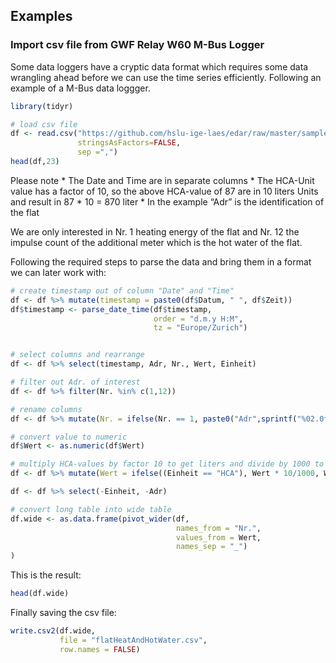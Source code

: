 ## Examples
### Import csv file from GWF Relay W60 M-Bus Logger
Some data loggers have a cryptic data format which requires some data wrangling ahead before we can use the time series efficiently. Following an example of a M-Bus data loggger.

```r
library(tidyr)

# load csv file
df <- read.csv("https://github.com/hslu-ige-laes/edar/raw/master/sampleData/flatHeatAndHotWater_GWF_RelayW60Logger.csv",
               stringsAsFactors=FALSE,
               sep =",")
head(df,23)
```

Please note
 * The Date and Time are in separate columns
 * The HCA-Unit value has a factor of 10, so the above HCA-value of 87 are in 10 liters Units and result in 87 * 10 = 870 liter
 * In the example "Adr" is the identification of the flat
 
We are only interested in Nr. 1 heating energy of the flat and Nr. 12 the impulse count of the additional meter which is the hot water of the flat.

Following the required steps to parse the data and bring them in a format we can later work with:

```r

# create timestamp out of column "Date" and "Time"
df <- df %>% mutate(timestamp = paste0(df$Datum, " ", df$Zeit))
df$timestamp <- parse_date_time(df$timestamp,
                                order = "d.m.y H:M",
                                tz = "Europe/Zurich")


# select columns and rearrange
df <- df %>% select(timestamp, Adr, Nr., Wert, Einheit)

# filter out Adr. of interest
df <- df %>% filter(Nr. %in% c(1,12))

# rename columns
df <- df %>% mutate(Nr. = ifelse(Nr. == 1, paste0("Adr",sprintf("%02.0f", Adr), "_energyHeat"), ifelse(Nr. == 12, paste0("Adr",sprintf("%02.0f", Adr), "_hotWater"), Nr.)))

# convert value to numeric
df$Wert <- as.numeric(df$Wert)

# multiply HCA-values by factor 10 to get liters and divide by 1000 to get m3
df <- df %>% mutate(Wert = ifelse((Einheit == "HCA"), Wert * 10/1000, Wert))

df <- df %>% select(-Einheit, -Adr)

# convert long table into wide table
df.wide <- as.data.frame(pivot_wider(df,
                                     names_from = "Nr.",
                                     values_from = Wert,
                                     names_sep = "_")
)
```

This is the result:
```r
head(df.wide)
```

Finally saving the csv file:
```r
write.csv2(df.wide,
           file = "flatHeatAndHotWater.csv",
           row.names = FALSE)
```

